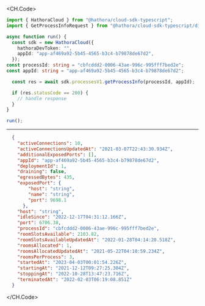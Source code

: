 
<CH.Code>
```typescript GetProcessInfo.ts
import { HathoraCloud } from "@hathora/cloud-sdk-typescript";
import { GetProcessInfoRequest } from "@hathora/cloud-sdk-typescript/dist/models/operations";

async function run() {
  const sdk = new HathoraCloud({
    hathoraDevToken: "",
    appId: "app-af469a92-5b45-4565-b3c4-b79878de67d2",
  });
const processId: string = "cbfcddd2-0006-43ae-996c-995fff7bed2e";
const appId: string = "app-af469a92-5b45-4565-b3c4-b79878de67d2";

  const res = await sdk.processesV1.getProcessInfo(processId, appId);

  if (res.statusCode == 200) {
    // handle response
  }
}

run();
```
---

```json Example Response
  {
    "activeConnections": 10,
    "activeConnectionsUpdatedAt": "2021-03-07T22:43:30.934Z",
    "additionalExposedPorts": [],
    "appId": "app-af469a92-5b45-4565-b3c4-b79878de67d2",
    "deploymentId": 1,
    "draining": false,
    "egressedBytes": 435,
    "exposedPort": {
        "host": "string",
        "name": "string",
        "port": 9698.1
      },
    "host": "string",
    "idleSince": "2022-12-17T04:31:12.166Z",
    "port": 6706.38,
    "processId": "cbfcddd2-0006-43ae-996c-995fff7bed2e",
    "roomSlotsAvailable": 2103.82,
    "roomSlotsAvailableUpdatedAt": "2022-01-28T04:14:20.518Z",
    "roomsAllocated": 1,
    "roomsAllocatedUpdatedAt": "2021-05-22T04:10:59.234Z",
    "roomsPerProcess": 3,
    "startedAt": "2023-04-03T00:01:54.226Z",
    "startingAt": "2021-12-12T09:27:25.304Z",
    "stoppingAt": "2022-10-28T13:47:23.716Z",
    "terminatedAt": "2022-02-03T06:19:08.851Z"
  }
```
</CH.Code>
